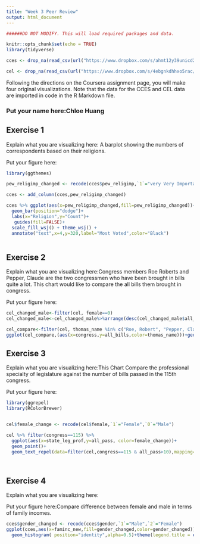 ```yaml
---
title: "Week 3 Peer Review"
output: html_document
---
```


```r

######DO NOT MODIFY. This will load required packages and data.

knitr::opts_chunk$set(echo = TRUE)
library(tidyverse)

cces <- drop_na(read_csv(url("https://www.dropbox.com/s/ahmt12y39unicd2/cces_sample_coursera.csv?raw=1")))

cel <- drop_na(read_csv(url("https://www.dropbox.com/s/4ebgnkdhhxo5rac/cel_volden_wiseman%20_coursera.csv?raw=1")))

```

Following the directions on the Coursera assignment page, you will make four original visualizations. Note that the data for the CCES and CEL data are imported in code in the R Markdown file.

### Put your name here:Chloe Huang

## Exercise 1

Explain what you are visualizing here:
A barplot showing the numbers of correspondents based on their religions. 

Put your figure here:

```r
library(ggthemes)

pew_religimp_changed <- recode(cces$pew_religimp,`1`="very Very Important",`2`="Somewhat Important", `3`="Not too Important", `4`="Not at all Important")

cces <- add_column(cces,pew_religimp_changed)

cces %>% ggplot(aes(x=pew_religimp_changed,fill=pew_religimp_changed))+
  geom_bar(position="dodge")+
  labs(x="Religion",y="Count")+
   guides(fill=FALSE)+
  scale_fill_wsj() + theme_wsj() +
  annotate("text",x=4,y=320,label="Most Voted",color="Black")
  

```

## Exercise 2

Explain what you are visualizing here:Congress members Roe Roberts and Pepper, Claude are the two congressmen who have been brought in bills quite a lot. This chart would like to compare the all bills them brought in congress.

Put your figure here:

```r

cel_changed_male<-filter(cel, female==0)
cel_changed_male<-cel_changed_male%>%arrange(desc(cel_changed_male$all_bills))

cel_compare<-filter(cel, thomas_name %in% c("Roe, Robert", "Pepper, Claude"))
ggplot(cel_compare,(aes(x=congress,y=all_bills,color=thomas_name)))+geom_line()+facet_wrap(~thomas_name)+theme(legend.position="none")

```

## Exercise 3

Explain what you are visualizing here:This Chart Compare the  professional specialty of legislature against the number of bills passed in the 115th congress.

Put your figure here:

```r
library(ggrepel)
library(RColorBrewer)


cel$female_change <- recode(cel$female,`1`="Female",`0`="Male")

cel %>% filter(congress==115) %>% 
  ggplot(aes(x=state_leg_prof,y=all_pass, color=female_change))+
  geom_point()+
  geom_text_repel(data=filter(cel,congress==115 & all_pass>10),mapping=aes(x=state_leg_prof,y=all_pass,label=thomas_name))+scale_color_brewer(name="Gender",palette="Dark2")+ labs(x="Professional",y="Bills Passed")




```

## Exercise 4

Explain what you are visualizing here:

Put your figure here:Compare difference between female and male in terms of family incomes. 

```r

cces$gender_changed <- recode(cces$gender,`1`="Male",`2`="Female")
ggplot(cces,aes(x=faminc_new,fill=gender_changed,color=gender_changed))+
  geom_histogram( position="identity",alpha=0.5)+theme(legend.title = element_blank(),legend.position="top")+  labs(x="Income Level",y="Number of Family")

```
